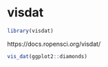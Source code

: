 

# visdat  

```r
library(visdat)
```

https://docs.ropensci.org/visdat/    

```r
vis_dat(ggplot2::diamonds)
```

